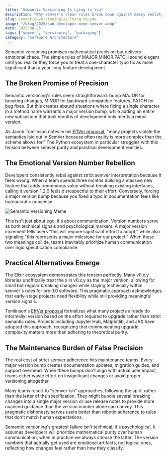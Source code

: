 ```yaml
---
title: "Semantic Versioning Is Lying to You"
description: "Why semver's clean rules break down against messy reality, creating emotional version numbers that don't reflect actual effort"
slug: semantic-versioning-is-lying-to-you
image: "/blog/2025/sad-developer-meme-semver.webp"
date: 2025-08-25
tags: ["semver", "versioning", "packaging"]
category: "Software Architecture"
---
```


Semantic versioning promises mathematical precision but delivers emotional chaos. The simple rules of MAJOR.MINOR.PATCH sound elegant until you realize they force you to treat a one-character typo fix as more significant than a year-long feature development.

## The Broken Promise of Precision

Semantic versioning's rules seem straightforward: bump MAJOR for breaking changes, MINOR for backward-compatible features, PATCH for bug fixes. But this creates absurd situations where fixing a single character in a method name warrants a major version bump, while adding an entire new subsystem that took months of development only merits a minor version. 

As Jacob Tomlinson notes in his [EffVer proposal](https://jacobtomlinson.dev/talks/2025-08-21-euroscipy-effver/), "many projects violate the semantics laid out in SemVer because often reality is more complex than the scheme allows for." The Python ecosystem in particular struggles with this tension between semver purity and practical development realities.

## The Emotional Version Number Rebellion

Developers consistently rebel against strict semver interpretation because it feels wrong. When a team spends three months building a massive new feature that adds tremendous value without breaking existing interfaces, calling it version 1.2.0 feels disrespectful to their effort. Conversely, forcing a major version bump because you fixed a typo in documentation feels like bureaucratic nonsense.

![Semantic Versioning Meme](/blog/2025/software-versions-be-like.webp)

This isn't just about ego, it's about communication. Version numbers serve as both technical signals and psychological markers. A major version increment tells users "this will require significant effort to adopt," while also signaling "this represents a major milestone for our project." When these two meanings collide, teams inevitably prioritize human communication over rigid specification compliance.

## Practical Alternatives Emerge

The Elixir ecosystem demonstrates this tension perfectly. Many v0.x.y libraries unofficially treat the x in v0.x.y as the major version, allowing for small but regular breaking changes while staying technically within semver's rules for pre-1.0 software. This pragmatic approach acknowledges that early-stage projects need flexibility while still providing meaningful version signals.

Tomlinson's [EffVer proposal](https://jacobtomlinson.dev/talks/2025-08-21-euroscipy-effver/) formalizes what many projects already do informally: version based on the effort required to upgrade rather than strict semantic rules. Projects including Jupyter Hub, Matplotlib, and JAX have adopted this approach, recognizing that communicating upgrade complexity matters more than adhering to theoretical purity.

## The Maintenance Burden of False Precision

The real cost of strict semver adherence hits maintenance teams. Every major version bump creates documentation updates, migration guides, and support overhead. When these bumps don't align with actual user impact, teams either waste effort on insignificant changes or avoid proper versioning altogether.

Many teams resort to "semver-ish" approaches, following the spirit rather than the letter of the specification. They might bundle several breaking changes into a single major version or use release notes to provide more nuanced guidance than the version number alone can convey. This pragmatic dishonesty serves users better than robotic adherence to rules that don't match human expectations.

Semantic versioning's greatest failure isn't technical, it's psychological. It assumes developers will prioritize mathematical purity over human communication, when in practice we always choose the latter. The version numbers that actually get used are emotional artifacts, not logical ones, reflecting how changes feel rather than how they classify.